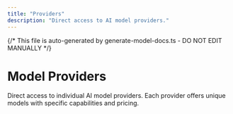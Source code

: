```yaml
---
title: "Providers"
description: "Direct access to AI model providers."
---
```


{/* This file is auto-generated by generate-model-docs.ts - DO NOT EDIT MANUALLY */}


# Model Providers

Direct access to individual AI model providers. Each provider offers unique models with specific capabilities and pricing.

<CardGrid>
    <CardGridItem
      title="OpenAI"
      description="30 models"
      href="./providers/openai"
      logo="https://models.dev/logos/openai.svg"
    />    <CardGridItem
      title="Anthropic"
      description="19 models"
      href="./providers/anthropic"
      logo="https://models.dev/logos/anthropic.svg"
    />    <CardGridItem
      title="Google"
      description="24 models"
      href="./providers/google"
      logo="https://models.dev/logos/google.svg"
    />    <CardGridItem
      title="DeepSeek"
      description="2 models"
      href="./providers/deepseek"
      logo="https://models.dev/logos/deepseek.svg"
    />    <CardGridItem
      title="Groq"
      description="17 models"
      href="./providers/groq"
      logo="https://models.dev/logos/groq.svg"
    />    <CardGridItem
      title="Mistral"
      description="19 models"
      href="./providers/mistral"
      logo="https://models.dev/logos/mistral.svg"
    />    <CardGridItem
      title="xAI"
      description="20 models"
      href="./providers/xai"
      logo="https://models.dev/logos/xai.svg"
    />    <CardGridItem
      title="Alibaba"
      description="39 models"
      href="./providers/alibaba"
      logo="https://models.dev/logos/alibaba.svg"
    />    <CardGridItem
      title="Alibaba (China)"
      description="61 models"
      href="./providers/alibaba-cn"
      logo="https://models.dev/logos/alibaba-cn.svg"
    />    <CardGridItem
      title="Baseten"
      description="3 models"
      href="./providers/baseten"
      logo="https://models.dev/logos/baseten.svg"
    />    <CardGridItem
      title="Cerebras"
      description="3 models"
      href="./providers/cerebras"
      logo="https://models.dev/logos/cerebras.svg"
    />    <CardGridItem
      title="Chutes"
      description="33 models"
      href="./providers/chutes"
      logo="https://models.dev/logos/chutes.svg"
    />    <CardGridItem
      title="Cortecs"
      description="11 models"
      href="./providers/cortecs"
      logo="https://models.dev/logos/cortecs.svg"
    />    <CardGridItem
      title="Deep Infra"
      description="4 models"
      href="./providers/deepinfra"
      logo="https://models.dev/logos/deepinfra.svg"
    />    <CardGridItem
      title="FastRouter"
      description="14 models"
      href="./providers/fastrouter"
      logo="https://models.dev/logos/fastrouter.svg"
    />    <CardGridItem
      title="Fireworks AI"
      description="10 models"
      href="./providers/fireworks-ai"
      logo="https://models.dev/logos/fireworks-ai.svg"
    />    <CardGridItem
      title="GitHub Models"
      description="55 models"
      href="./providers/github-models"
      logo="https://models.dev/logos/github-models.svg"
    />    <CardGridItem
      title="Hugging Face"
      description="13 models"
      href="./providers/huggingface"
      logo="https://models.dev/logos/huggingface.svg"
    />    <CardGridItem
      title="Inception"
      description="2 models"
      href="./providers/inception"
      logo="https://models.dev/logos/inception.svg"
    />    <CardGridItem
      title="Inference"
      description="9 models"
      href="./providers/inference"
      logo="https://models.dev/logos/inference.svg"
    />    <CardGridItem
      title="Llama"
      description="7 models"
      href="./providers/llama"
      logo="https://models.dev/logos/llama.svg"
    />    <CardGridItem
      title="LMStudio"
      description="3 models"
      href="./providers/lmstudio"
      logo="https://models.dev/logos/lmstudio.svg"
    />    <CardGridItem
      title="LucidQuery AI"
      description="2 models"
      href="./providers/lucidquery"
      logo="https://models.dev/logos/lucidquery.svg"
    />    <CardGridItem
      title="ModelScope"
      description="7 models"
      href="./providers/modelscope"
      logo="https://models.dev/logos/modelscope.svg"
    />    <CardGridItem
      title="Moonshot AI"
      description="3 models"
      href="./providers/moonshotai"
      logo="https://models.dev/logos/moonshotai.svg"
    />    <CardGridItem
      title="Moonshot AI (China)"
      description="3 models"
      href="./providers/moonshotai-cn"
      logo="https://models.dev/logos/moonshotai-cn.svg"
    />    <CardGridItem
      title="Morph"
      description="3 models"
      href="./providers/morph"
      logo="https://models.dev/logos/morph.svg"
    />    <CardGridItem
      title="Nebius AI Studio"
      description="15 models"
      href="./providers/nebius"
      logo="https://models.dev/logos/nebius.svg"
    />    <CardGridItem
      title="Nvidia"
      description="16 models"
      href="./providers/nvidia"
      logo="https://models.dev/logos/nvidia.svg"
    />    <CardGridItem
      title="OpenCode Zen"
      description="14 models"
      href="./providers/opencode"
      logo="https://models.dev/logos/opencode.svg"
    />    <CardGridItem
      title="Perplexity"
      description="4 models"
      href="./providers/perplexity"
      logo="https://models.dev/logos/perplexity.svg"
    />    <CardGridItem
      title="Requesty"
      description="13 models"
      href="./providers/requesty"
      logo="https://models.dev/logos/requesty.svg"
    />    <CardGridItem
      title="Scaleway"
      description="13 models"
      href="./providers/scaleway"
      logo="https://models.dev/logos/scaleway.svg"
    />    <CardGridItem
      title="submodel"
      description="9 models"
      href="./providers/submodel"
      logo="https://models.dev/logos/submodel.svg"
    />    <CardGridItem
      title="Synthetic"
      description="21 models"
      href="./providers/synthetic"
      logo="https://models.dev/logos/synthetic.svg"
    />    <CardGridItem
      title="Together AI"
      description="6 models"
      href="./providers/togetherai"
      logo="https://models.dev/logos/togetherai.svg"
    />    <CardGridItem
      title="Upstage"
      description="2 models"
      href="./providers/upstage"
      logo="https://models.dev/logos/upstage.svg"
    />    <CardGridItem
      title="Venice AI"
      description="13 models"
      href="./providers/venice"
      logo="https://models.dev/logos/venice.svg"
    />    <CardGridItem
      title="Vultr"
      description="5 models"
      href="./providers/vultr"
      logo="https://models.dev/logos/vultr.svg"
    />    <CardGridItem
      title="Weights &amp; Biases"
      description="10 models"
      href="./providers/wandb"
      logo="https://models.dev/logos/wandb.svg"
    />    <CardGridItem
      title="Z.AI"
      description="5 models"
      href="./providers/zai"
      logo="https://models.dev/logos/zai.svg"
    />    <CardGridItem
      title="Z.AI Coding Plan"
      description="5 models"
      href="./providers/zai-coding-plan"
      logo="https://models.dev/logos/zai-coding-plan.svg"
    />    <CardGridItem
      title="Zhipu AI"
      description="5 models"
      href="./providers/zhipuai"
      logo="https://models.dev/logos/zhipuai.svg"
    />    <CardGridItem
      title="Zhipu AI Coding Plan"
      description="5 models"
      href="./providers/zhipuai-coding-plan"
      logo="https://models.dev/logos/zhipuai-coding-plan.svg"
    />
</CardGrid>